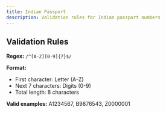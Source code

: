 ```yaml
---
title: Indian Passport
description: Validation rules for Indian passport numbers
---
```



<IndianPassportDemo />

## Validation Rules

**Regex:** `/^[A-Z][0-9]{7}$/`

**Format:**
- First character: Letter (A-Z)
- Next 7 characters: Digits (0-9)  
- Total length: 8 characters

**Valid examples:** A1234567, B9876543, Z0000001
